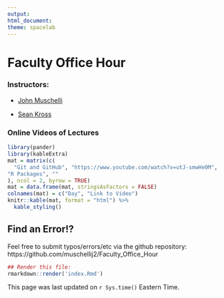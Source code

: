 ```yaml
---
output:
html_document:
theme: spacelab
---
```


Faculty Office Hour
=============

### Instructors: 

* [John Muschelli](http://johnmuschelli.com)

* [Sean Kross](http://seankross.com/)

### Online Videos of Lectures

```r
library(pander)
library(kableExtra)
mat = matrix(c(
  "Git and GitHub", "https://www.youtube.com/watch?v=utJ-smwHe0M",
"R Packages", ""
), ncol = 2, byrow = TRUE)
mat = data.frame(mat, stringsAsFactors = FALSE)
colnames(mat) = c("Day", "Link to Video")
knitr::kable(mat, format = "html") %>% 
  kable_styling() 
```


## Find an Error!?

Feel free to submit typos/errors/etc via the github repository: 
https://github.com/muschellij2/Faculty_Office_Hour

```r
## Render this file:
rmarkdown::render('index.Rmd')
```

This page was last updated on `r Sys.time()` Eastern Time.
